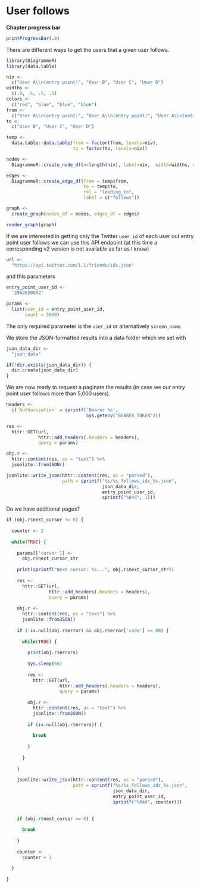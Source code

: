 # User follows

**Chapter progress bar**

```r

printProgressBar(.9)

```

There are different ways to get the users that a given user follows.  


```r

library(DiagrammeR)
library(data.table)

niv <- 
  c("User A\\n(entry point)", "User B", "User C", "User D")
widths <- 
  c(.8, .5, .5, .5)
colors <-
  c("red", "blue", "blue", "blue")
from <- 
  c("User A\\n(entry point)", "User A\\n(entry point)", "User A\\n(entry point)")
to <- 
  c("User B", "User C", "User D")

temp <- 
  data.table::data.table(from = factor(from, levels=niv),
                         to = factor(to, levels=niv))

nodes <-   
  DiagrammeR::create_node_df(n=length(niv), label=niv,  width=widths, color = colors) 

edges <- 
  DiagrammeR::create_edge_df(from = temp$from, 
                             to = temp$to, 
                             rel = "leading_to", 
                             label = c("follows"))

graph <- 
  create_graph(nodes_df = nodes, edges_df = edges)

render_graph(graph)

```

If we are interested in getting only the Twitter `user_id` of each user out entry point user follows we can use this API endpoint (at this time a corresponding v2 version is not available as far as I know)

```r

url <- 
  "https://api.twitter.com/1.1/friends/ids.json"

```

and this parameters 

```r

entry_point_user_id <- 
  '2962620002'

params <- 
  list(user_id = entry_point_user_id,
       count = 5000)

```

The only required parameter is the `user_id` or alternatively `screen_name`.

We store the JSON-formatted results into a data folder which we set with

```r

json_data_dir <- 
  "json_data"

if(!dir.exists(json_data_dir)) {
  dir.create(json_data_dir)
}

```

We are now ready to request a paginate the results (in case we our entry point user follows more than 5,000 users).

```r

headers <- 
  c(`Authorization` = sprintf('Bearer %s', 
                              Sys.getenv("BEARER_TOKEN")))

res <- 
  httr::GET(url,
            httr::add_headers(.headers = headers),
            query = params)

```

```r

obj.r <- 
  httr::content(res, as = "text") %>%
  jsonlite::fromJSON()

jsonlite::write_json(httr::content(res, as = "parsed"), 
                     path = sprintf("%s/%s_follows_ids_%s.json",
                                    json_data_dir,
                                    entry_point_user_id,
                                    sprintf("%04d", 1)))

```

Do we have additional pages? 

```r

if (obj.r$next_cursor != 0) {
  
  counter <- 2
  
  while(TRUE) {
    
    params[['cursor']] <-
      obj.r$next_cursor_str
    
    print(sprintf("Next cursor: %s...", obj.r$next_cursor_str))
    
    res <- 
      httr::GET(url,
                httr::add_headers(.headers = headers),
                query = params)
    
    obj.r <- 
      httr::content(res, as = "text") %>%
      jsonlite::fromJSON()
    
    if (!is.null(obj.r$error) && obj.r$error['code'] == 88) {
      
      while(TRUE) {
        
        print(obj.r$errors)
        
        Sys.sleep(60)
        
        res <- 
          httr::GET(url,
                    httr::add_headers(.headers = headers),
                    query = params)
        
        obj.r <- 
          httr::content(res, as = "text") %>%
          jsonlite::fromJSON()
        
        if (is.null(obj.r$errors)) {
          
          break
          
        } 
        
      }
      
    }
    
    jsonlite::write_json(httr::content(res, as = "parsed"), 
                         path = sprintf("%s/%s_follows_ids_%s.json",
                                        json_data_dir,
                                        entry_point_user_id,
                                        sprintf("%04d", counter)))
    
    
    if (obj.r$next_cursor == 0) {
      
      break
      
    }
    
    counter <- 
      counter + 1
    
  }
  
}


```

